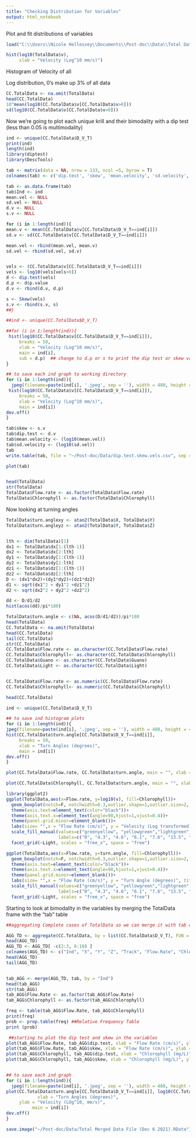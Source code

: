 ```yaml
---
title: "Checking Distribution for Variables"
output: html_notebook
---
```


Plot and fit distributions of variables

```r

load("C:\\Users\\Nicole Hellessey\\Documents\\Post-doc\\Data\\Total Data Merged File (Nov 2 2021).Rda")

hist(log10(TotalData$v),
     xlab = "Velocity (Log^10 mm/s)")

```

Histogram of Velocity of all

Log distribution, 0's make up 3% of all data

```r
CC.TotalData <- na.omit(TotalData)
head(CC.TotalData)
10^mean(log10(CC.TotalData$v[CC.TotalData$v>0]))
sd(log10(CC.TotalData$v[CC.TotalData$v>0]))

```
Now we're going to plot each unique krill and their bimodality with a dip test (less than 0.05 is multimodality)

```r
ind <- unique(CC.TotalData$D_V_T)
print(ind)
length(ind)
library(diptest)
library(DescTools)

tab <- matrix(data = NA, nrow = 133, ncol =5, byrow = T)
colnames(tab) <- c('dip.test', 'skew', 'mean.velocity', 'sd.velocity', 'Ind')

tab <- as.data.frame(tab)
tab$Ind <- ind
mean.vel <- NULL
sd.vel <- NULL
d.v <- NULL
s.v <- NULL

for (i in 1:length(ind)){
mean.v <- mean(CC.TotalData$v[CC.TotalData$D_V_T==ind[i]])
sd.v <- sd(CC.TotalData$v[CC.TotalData$D_V_T==ind[i]])

mean.vel <- rbind(mean.vel, mean.v)
sd.vel <- rbind(sd.vel, sd.v)


vels <- (CC.TotalData$v[CC.TotalData$D_V_T==ind[i]])
vels <- log10(vels[vels>0])
d <- dip.test(vels)
d.p <- d$p.value
d.v <- rbind(d.v, d.p)

s <- Skew(vels)
s.v <- rbind(s.v, s)
##}

##ind <- unique(CC.TotalData$D_V_T)

##for (i in 1:length(ind)){
 hist(log10(CC.TotalData$v[CC.TotalData$D_V_T==ind[i]]),
     breaks = 50,
     xlab = "Velocity (Log^10 mm/s)",
     main = ind[i],
     sub = d.p)  ## change to d.p or s to print the dip test or skew value as the title instead
}

## to save each ind graph to working directory
for (i in 1:length(ind)){
  jpeg(filename=paste(ind[i], '.jpeg', sep = ''), width = 480, height = 480)
 hist(log10(CC.TotalData$v[CC.TotalData$D_V_T==ind[i]]),
     breaks = 50,
     xlab = "Velocity (Log^10 mm/s)",
     main = ind[i])
dev.off()
}

tab$skew <- s.v
tab$dip.test <- d.v
tab$mean.velocity <- (log10(mean.vel))
tab$sd.velocity <- (log10(sd.vel))
tab
write.table(tab, file = "~/Post-doc/Data/dip.test.skew.vels.csv", sep = ",", col.names = TRUE)

plot(tab)


head(TotalData)
str(TotalData)
TotalData$Flow.rate <- as.factor(TotalData$Flow.rate)
TotalData$Chlorophyll <- as.factor(TotalData$Chlorophyll)

```


Now looking at turning angles

```r
TotalData$turn.anglexy <- atan2(TotalData$X, TotalData$Y)
TotalData$turn.angleyz <- atan2(TotalData$Y, TotalData$Z)


lth <- dim(TotalData)[1]
dx1 <- TotalData$dx[1:(lth-1)]
dx2 <- TotalData$dx[2:lth]
dy1 <- TotalData$dy[1:(lth-1)]
dy2 <- TotalData$dy[2:lth]
dz1 <- TotalData$dz[1:(lth-1)]
dz2 <- TotalData$dz[2:lth]
D <- (dx1*dx2)+(dy1*dy2)+(dz1*dz2)
d1 <- sqrt(dx1^2 + dy1^2 +dz1^2)
d2 <- sqrt(dx2^2 + dy2^2 +dz2^2)

dd <- D/d1/d2
hist(acos(dd)/pi*180)

TotalData$turn.angle <- c(NA, acos(D/d1/d2))/pi*180
head(TotalData)
CC.TotalData <- na.omit(TotalData)
head(CC.TotalData)
tail(CC.TotalData)
str(CC.TotalData)
CC.TotalData$Flow.rate <- as.character(CC.TotalData$Flow.rate)
CC.TotalData$Chlorophyll<- as.character(CC.TotalData$Chlorophyll)
CC.TotalData$Guano <- as.character(CC.TotalData$Guano)
CC.TotalData$Light <- as.character(CC.TotalData$Light)


CC.TotalData$Flow.rate <- as.numeric(CC.TotalData$Flow.rate)
CC.TotalData$Chlorophyll<- as.numeric(CC.TotalData$Chlorophyll)

head(CC.TotalData)

ind <- unique(CC.TotalData$D_V_T)

## to save ind histogram plots
for (i in 1:length(ind)){
jpeg(filename=paste(ind[i], '.jpeg', sep = ''), width = 480, height = 480)
hist(CC.TotalData$turn.angle[CC.TotalData$D_V_T==ind[i]],
     breaks = 50,
     xlab = "Turn Angles (degrees)",
     main = ind[i]) 
dev.off()
}

plot(CC.TotalData$Flow.rate, CC.TotalData$turn.angle, main = "", xlab = "Flow Rate (cm/s)", ylab = "Turn angle (degrees)")

plot(CC.TotalData$Chlorophyll, CC.TotalData$turn.angle, main = "", xlab = "Chlorophyll (mg/L)", ylab = "Turn angle (degrees)")

library(ggplot2)
ggplot(TotalData,aes(x=Flow.rate, y=log10(v), fill=Chlorophyll))+
  geom_boxplot(notch=F, notchwidth=0.3,outlier.shape=1,outlier.size=2, coef=1.5)+
  theme(axis.text=element_text(color="black"))+
  theme(axis.text.x=element_text(angle=90,hjust=1,vjust=0.4))+
  theme(panel.grid.minor=element_blank())+
  labs(size= "",x = "Flow Rate (cm/s)", y = "Velocity (Log transformed)(mm/s)", title = "Light") +
  scale_fill_manual(values=c("greenyellow", "yellowgreen","lightgreen", "green", "green3", "green4", "darkgreen"),name = "Chlorophyll (mg/L)",
                    labels=c("0", "4.3", "4.6", "6.1", "7.6", "13.5", "19"))+
  facet_grid(~Light, scales = "free_x", space = "free")

ggplot(TotalData,aes(x=Flow.rate, y=turn.angle, fill=Chlorophyll))+
  geom_boxplot(notch=F, notchwidth=0.3,outlier.shape=1,outlier.size=2, coef=1.5)+
  theme(axis.text=element_text(color="black"))+
  theme(axis.text.x=element_text(angle=90,hjust=1,vjust=0.4))+
  theme(panel.grid.minor=element_blank())+
  labs(size= "",x = "Flow Rate (cm/s)", y = "Turn Angle (degrees)", title = "Light") +
  scale_fill_manual(values=c("greenyellow", "yellowgreen","lightgreen", "green", "green3", "green4", "darkgreen"),name = "Chlorophyll (mg/L)",
                    labels=c("0", "4.3", "4.6", "6.1", "7.6", "13.5", "19"))+
  facet_grid(~Light, scales = "free_x", space = "free")

```






Starting to look at bimodality in the variables by merging the TotalData frame with the "tab" table
```r
##aggregating Complete cases of TotalData so we can merge it with tab data

AGG_TD <- aggregate(CC.TotalData, by = list(CC.TotalData$D_V_T), FUN = mean)
head(AGG_TD)
AGG_TD <- AGG_TD[ -c(2:3, 8:10) ]
colnames(AGG_TD) <- c("Ind", "X", "Y", "Z", "Track", "Flow.Rate", "Chlorophyll", "Guano", "Light", "dx", "dy", "dz", "d", "vx", "vy", "vz", "v", "heading", "pitch", "turn.anglexy", "turn.angleyz", "turn.angle")
head(AGG_TD)
tail(AGG_TD)


tab_AGG <- merge(AGG_TD, tab, by = "Ind")
head(tab_AGG)
str(tab_AGG)
tab_AGG$Flow.Rate <- as.factor(tab_AGG$Flow.Rate)
tab_AGG$Chlorophyll <- as.factor(tab_AGG$Chlorophyll)

freq <- table(tab_AGG$Flow.Rate, tab_AGG$Chlorophyll)
print(freq)
prob <- prop.table(freq) ##Relative Frequency Table
print (prob)

 ##starting to plot the dip test and skew in the variables
plot(tab_AGG$Flow.Rate, tab_AGG$dip.test, xlab = "Flow Rate (cm/s)", ylab = "Dip Test (p.value)")
plot(tab_AGG$Flow.Rate, tab_AGG$skew, xlab = "Flow Rate (cm/s)", ylab = "Skew Test (p.value)")
plot(tab_AGG$Chlorophyll, tab_AGG$dip.test, xlab = "Chlorophyll (mg/L)", ylab = "Dip Test (p.value)")
plot(tab_AGG$Chlorophyll, tab_AGG$skew, xlab = "Chlorophyll (mg/L)", ylab = "Skew Test (p.value)")


## to save each ind graph
for (i in 1:length(ind)){
  jpeg(filename=paste(ind[i], '.jpeg', sep = ''), width = 480, height = 480)
plot(CC.TotalData$turn.angle[CC.TotalData$D_V_T==ind[i]], log10(CC.TotalData$v[CC.TotalData$D_V_T==ind[i]]),
            xlab = "Turn Angles (degrees)",
     ylab = "Velocity (LOg^10, mm/s)",
          main = ind[i]) 
dev.off()
}
```


```r
save.image("~/Post-doc/Data/Total Merged Data File (Dec 6 2021).RData")

```



